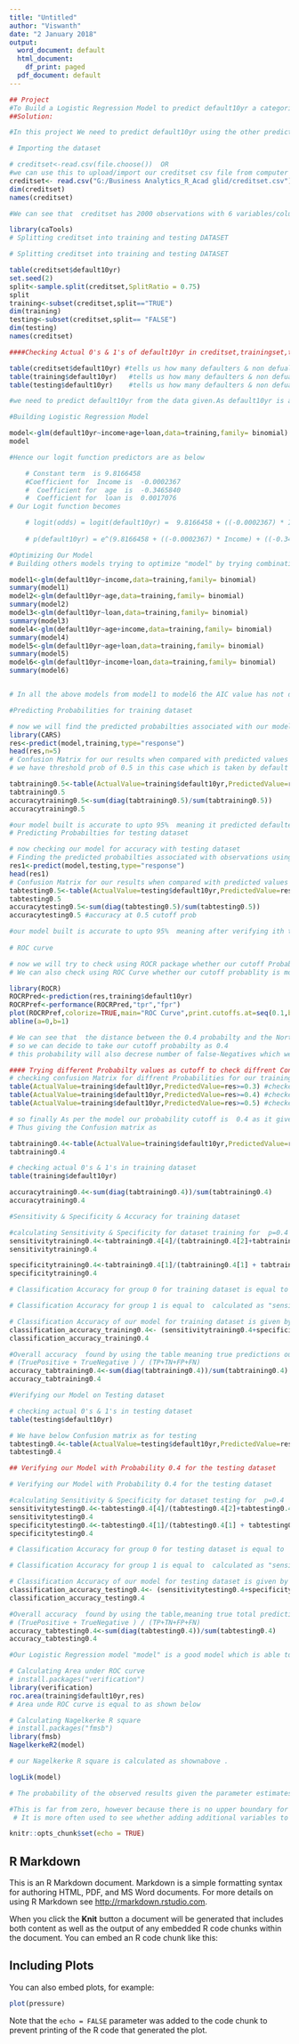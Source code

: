 ---
title: "Untitled"
author: "Viswanth"
date: "2 January 2018"
output:
  word_document: default
  html_document:
    df_print: paged
  pdf_document: default
---

```{r}
## Project
#To Build a Logistic Regression Model to predict default10yr a categorical variable in creditset using the predictors age,income and loan using the creditset.csv
##Solution:

#In this project We need to predict default10yr using the other predictor variables given in the dataset using Logstic Regression as our #response variable is a categorical variable .We will train our model and then test our model by splitting the  crediset into 2 datasets .

# Importing the dataset
```

```{r}
# creditset<-read.csv(file.choose())  OR
#we can use this to upload/import our creditset csv file from computer too
creditset<- read.csv("G:/Business Analytics_R_Acad glid/creditset.csv")
dim(creditset)
names(creditset)
```


```{r}
#We can see that  creditset has 2000 observations with 6 variables/columns . We need to predict  response Variable "default10yr" which is categorical variable ,so we have to make a Logistic Regression Model
```


```{r}
library(caTools)
# Splitting creditset into training and testing DATASET
```


```{r}
# Splitting creditset into training and testing DATASET
```


```{r}
table(creditset$default10yr)
set.seed(2)
split<-sample.split(creditset,SplitRatio = 0.75)
split
training<-subset(creditset,split=="TRUE")
dim(training)
testing<-subset(creditset,split== "FALSE")
dim(testing)
names(creditset)
```


```{r}
####Checking Actual 0's & 1's of default10yr in creditset,trainingset,testing set . O -> Non-defaulter , 1-> defaulter
```


```{r}
table(creditset$default10yr) #tells us how many defaulters & non defualters are there in the creditset
table(training$default10yr)   #tells us how many defaulters & non defualters are there in the training set
table(testing$default10yr)    #tells us how many defaulters & non defualters are there in the testing set

```


```{r}
#we need to predict default10yr from the data given.As default10yr is a categorial 1 being defaulter 0 being non -defaulter.We need to use logistic regression for predicting our dependent variable default10yr.In above we have divided our data set into 2 parts  training and testing. We are going to build our model /train our model with training dataset and will test the same model on our testing dataset. training & testing are the subsets of creditset.For building our  Logistic Regression model clientid  and LTI are not the predictors of default10yr we will not use these variables while building our model . Our predictor variables are age,income and loan .We need to decide and optimize our model in such a way that the accuracy is more and the threshold cutoff probability is such that the model is not dangerous like we predict defaulters as non-defaulters as such an info will be dangerous for bank meaning  False-Negative should be minimum but  not much accuracy of the model is lost

```


```{r}
#Building Logistic Regression Model

```


```{r}
model<-glm(default10yr~income+age+loan,data=training,family= binomial) 
model
```


```{r}
#Hence our logit function predictors are as below

    # Constant term  is 9.8166458
    #Coefficient for  Income is  -0.0002367 
    #  Coefficient for  age  is  -0.3465840
    #  Coefficient for  loan is  0.0017076
# Our Logit function becomes  

    # logit(odds) = logit(default10yr) =  9.8166458 + ((-0.0002367) * Income) + ((-0.3465840) * age) + ((0.0017076) *loan)
    
    # p(default10yr) = e^(9.8166458 + ((-0.0002367) * Income) + ((-0.3465840) * age) + ((0.0017076) *loan)) / ( 1+ e^(9.8166458 + ((-0.0002367) * Income) + ((-0.3465840) * age) + ((0.0017076) *loan))
```


```{r}
#Optimizing Our Model
# Building others models trying to optimize "model" by trying combinations of predictors

model1<-glm(default10yr~income,data=training,family= binomial)
summary(model1)
model2<-glm(default10yr~age,data=training,family= binomial)
summary(model2)
model3<-glm(default10yr~loan,data=training,family= binomial)
summary(model3)
model4<-glm(default10yr~age+income,data=training,family= binomial)
summary(model4)
model5<-glm(default10yr~age+loan,data=training,family= binomial)
summary(model5)
model6<-glm(default10yr~income+loan,data=training,family= binomial)
summary(model6)



```

```{r}

# In all the above models from model1 to model6 the AIC value has not decreased hence we cannot remove any of the predictors from Logistic Regression model named "model" . So we can say all the three predictors age,income & loan are good predictors of default10yr.  Our Final model for predicting default10yr is model which is optimized.
```


```{r}
#Predicting Probabilities for training dataset

```



```{r}
# now we will find the predicted probabilties associated with our model for training dataset
library(CARS)
res<-predict(model,training,type="response")
head(res,n=5)
# Confusion Matrix for our results when compared with predicted values for training dataset
# we have threshold prob of 0.5 in this case which is taken by default

```


```{r}
tabtraining0.5<-table(ActualValue=training$default10yr,PredictedValue=res>=0.5) #checked with probability cutoff = 0.5
tabtraining0.5
accuracytraining0.5<-sum(diag(tabtraining0.5)/sum(tabtraining0.5))
accuracytraining0.5
```


```{r}
#our model built is accurate to upto 95%  meaning it predicted defaulter as defaulter & non-defaulter as non-defaulter in the training dataset from creditset with almost 95% accuracy
# Predicting Probabilties for testing dataset
```

```{r}
# now checking our model for accuracy with testing dataset
# Finding the predicted probabilties associated with observations using our model for testing dataset
res1<-predict(model,testing,type="response")
head(res1)
# Confusion Matrix for our results when compared with predicted values for testing dataset
tabtesting0.5<-table(ActualValue=testing$default10yr,PredictedValue=res1>=0.5) #with probability cutoff= 0.5
tabtesting0.5
accuracytesting0.5<-sum(diag(tabtesting0.5)/sum(tabtesting0.5))
accuracytesting0.5 #accuracy at 0.5 cutoff prob
```


```{r}
#our model built is accurate to upto 95%  meaning after verifying ith testing dataset from creditset.As it predicted & we verified defaulter as defaulter & non-defaulter as non-defaulter in the testing dataset from creditset with almost 95% accuracy 
    
# ROC curve    
```

```{r}
# now we will try to check using ROCR package whether our cutoff Probability is with less False-Negative or not .
# We can also check using ROC Curve whether our cutoff probablity is most closest to NW corner of the graph or not meaning it has least distance with NW corner of graph .

library(ROCR)
ROCRPred<-prediction(res,training$default10yr)
ROCRPref<-performance(ROCRPred,"tpr","fpr")
plot(ROCRPref,colorize=TRUE,main="ROC Curve",print.cutoffs.at=seq(0.1,by=0.1))
abline(a=0,b=1)
```

```{r}
# We can see that  the distance between the 0.4 probabilty and the Northwest corner is  less as compared to  0.5
# so we can decide to take our cutoff probabilty as 0.4
# this probability will also decrese number of false-Negatives which were dangerous to our model
```



```{r}
#### Trying different Probabilty values as cutoff to check diffrent Confusion matrices
# checking confusion Matrix for diffrent Probabilities for our training dataset
table(ActualValue=training$default10yr,PredictedValue=res>=0.3) #checked with probability cutoff = 0.3
table(ActualValue=training$default10yr,PredictedValue=res>=0.4) #checked with probability cutoff = 0.4
table(ActualValue=training$default10yr,PredictedValue=res>=0.5) #checked with probability cutoff = 0.5

```


```{r}
# so finally As per the model our probability cutoff is  0.4 as it gives me a good accuracy along with less false negatives 
# Thus giving the Confusion matrix as 

tabtraining0.4<-table(ActualValue=training$default10yr,PredictedValue=res>=0.4) #checked with probability cutoff = 0.4
tabtraining0.4

```



```{r}
# checking actual 0's & 1's in training dataset
table(training$default10yr)

accuracytraining0.4<-sum(diag(tabtraining0.4))/sum(tabtraining0.4)
accuracytraining0.4
```


```{r}
#Sensitivity & Specificity & Accuracy for training dataset
```


```{r}
#calculating Sensitivity & Specificity for dataset training for  p=0.4
sensitivitytraining0.4<-tabtraining0.4[4]/(tabtraining0.4[2]+tabtraining0.4[4])
sensitivitytraining0.4

specificitytraining0.4<-tabtraining0.4[1]/(tabtraining0.4[1] + tabtraining0.4[3])
specificitytraining0.4

```


```{r}
# Classification Accuracy for group 0 for training dataset is equal to  "specificitytraining0.4" calculated as shown in output

# Classification Accuracy for group 1 is equal to  calculated as "sensitivitytraining0.4" shown in  output

# Classification Accuracy of our model for training dataset is given by  equal to
classification_accuracy_training0.4<- (sensitivitytraining0.4+specificitytraining0.4)/2
classification_accuracy_training0.4
```


```{r}
#Overall accuracy  found by using the table meaning true predictions out of actuals is given by
# (TruePositive + TrueNegative ) / (TP+TN+FP+FN)
accuracy_tabtraining0.4<-sum(diag(tabtraining0.4))/sum(tabtraining0.4)
accuracy_tabtraining0.4
```


```{r}
#Verifying our Model on Testing dataset
```


```{r}
# checking actual 0's & 1's in testing dataset
table(testing$default10yr)

```


```{r}
# We have below Confusion matrix as for testing 
tabtesting0.4<-table(ActualValue=testing$default10yr,PredictedValue=res1>=0.4) #checked with probability cutoff = 0.4
tabtesting0.4
```

```{r}
## Verifying our Model with Probability 0.4 for the testing dataset
```



```{r}
# Verifying our Model with Probability 0.4 for the testing dataset

#calculating Sensitivity & Specificity for dataset testing for  p=0.4
sensitivitytesting0.4<-tabtesting0.4[4]/(tabtesting0.4[2]+tabtesting0.4[4])
sensitivitytesting0.4
specificitytesting0.4<-tabtesting0.4[1]/(tabtesting0.4[1] + tabtesting0.4[3])
specificitytesting0.4
```


```{r}
# Classification Accuracy for group 0 for testing dataset is equal to  "specificitytesting0.4" calculated as shown in output

# Classification Accuracy for group 1 is equal to  calculated as "sensitivitytesting0.4" shown in  output

# Classification Accuracy of our model for testing dataset is given by  equal to
classification_accuracy_testing0.4<- (sensitivitytesting0.4+specificitytesting0.4)/2
classification_accuracy_testing0.4
```


```{r}
#Overall accuracy  found by using the table,meaning true total predictions out of total actuals is given by
# (TruePositive + TrueNegative ) / (TP+TN+FP+FN)
accuracy_tabtesting0.4<-sum(diag(tabtesting0.4))/sum(tabtesting0.4)
accuracy_tabtesting0.4
```


```{r}
#Our Logistic Regression model "model" is a good model which is able to predict  the data which was even not supplied to it i.e. testing dataset. As model was trained with training dataset. We get good  Overall Accuracy and also model is less risky .
```

```{r}
# Calculating Area under ROC curve
# install.packages("verification")
library(verification)
roc.area(training$default10yr,res)
# Area unde ROC curve is equal to as shown below
```


```{r}
# Calculating Nagelkerke R square
# install.packages("fmsb")
library(fmsb)
NagelkerkeR2(model)
```


```{r}
# our Nagelkerke R square is calculated as shownabove .
```


```{r}
logLik(model)
```

```{r}
# The probability of the observed results given the parameter estimates is known as the Likelihood. Since the likelihood is a small number less than 1, it is customary to use -2 times the log likelihood (-2LL) as an estimate of how well the model fits the data. A good model is one that results in a high likelihood of the observed results. This translates into a small value for -2LL (if a model fits perfectly, the likelihood=1 and -2LL=0)

#This is far from zero, however because there is no upper boundary for -2LL it is difficult to make a statement about the meaning of the score. 
 # It is more often used to see whether adding additional variables to the model leads to a significant reduction in the -2LL.
```


```{r setup, include=FALSE}
knitr::opts_chunk$set(echo = TRUE)
```

## R Markdown

This is an R Markdown document. Markdown is a simple formatting syntax for authoring HTML, PDF, and MS Word documents. For more details on using R Markdown see <http://rmarkdown.rstudio.com>.

When you click the **Knit** button a document will be generated that includes both content as well as the output of any embedded R code chunks within the document. You can embed an R code chunk like this:

## Including Plots

You can also embed plots, for example:

```{r pressure, echo=FALSE}
plot(pressure)
```

Note that the `echo = FALSE` parameter was added to the code chunk to prevent printing of the R code that generated the plot.
